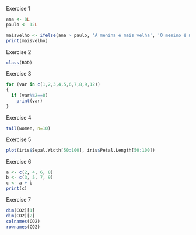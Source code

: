 Exercise 1
```r
ana <- 8L
paulo <- 12L

maisvelho <- ifelse(ana > paulo, 'A menina é mais velha', 'O menino é mais velho')
print(maisvelho)
```
Exercise 2
```r
class(BOD)
```
Exercise 3
```r
for (var in c(1,2,3,4,5,6,7,8,9,12))
{
  if (var%%2==0)
    print(var)
}
```
Exercise 4
```r
tail(women, n=10)
```
Exercise 5
```r
plot(iris$Sepal.Width[50:100], iris$Petal.Length[50:100])
```
Exercise 6
```r
a <- c(2, 4, 6, 8)
b <- c(3, 5, 7, 9)
c <- a + b
print(c)
```
Exercise 7
```r
dim(CO2)[1]
dim(CO2)[2]
colnames(CO2)
rownames(CO2)
```

